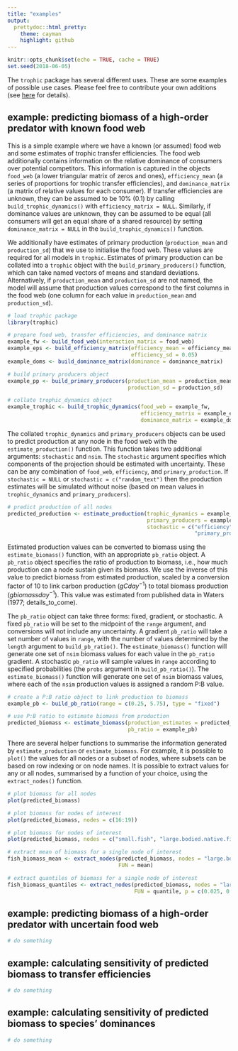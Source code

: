 ```yaml
---
title: "examples"
output:
  prettydoc::html_pretty:
    theme: cayman
    highlight: github
---
```

  
```r
knitr::opts_chunk$set(echo = TRUE, cache = TRUE)
set.seed(2018-06-05)
```

The `trophic` package has several different uses. These are some examples of possible use cases. Please feel free to contribute your own additions (see [here](contribute.html) for details).

## example: predicting biomass of a high-order predator with known food web

This is a simple example where we have a known (or assumed) food web and some estimates of trophic transfer efficiencies. The food web additionally contains information on the relative dominance of consumers over potential competitors. This information is captured in the objects `food_web` (a lower triangular matrix of zeros and ones), `efficiency_mean` (a series of proportions for trophic transfer efficiencies), and `dominance_matrix` (a matrix of relative values for each consumer). If transfer efficiencies are unknown, they can be assumed to be 10% (0.1) by calling `build_trophic_dynamics()` with `efficiency_matrix = NULL`. Similarly, if dominance values are unknown, they can be assumed to be equal (all consumers will get an equal share of a shared resource) by setting `dominance_matrix = NULL` in the `build_trophic_dynamics()` function.

We additionally have estimates of primary production (`production_mean` and `production_sd`) that we use to initialise the food web. These values are required for all models in `trophic`. Estimates of primary production can be collated into a `trophic` object with the `build_primary_producers()` function, which can take named vectors of means and standard deviations. Alternatively, if `production_mean` and `production_sd` are not named, the model will assume that production values correspond to the first columns in the food web (one column for each value in `production_mean` and `production_sd`).

```r

# load trophic package
library(trophic)

# prepare food web, transfer efficiencies, and dominance matrix
example_fw <- build_food_web(interaction_matrix = food_web)
example_eps <- build_efficiency_matrix(efficiency_mean = efficiency_mean,
                                       efficiency_sd = 0.05)
example_doms <- build_dominance_matrix(dominance = dominance_matrix)

# build primary producers object
example_pp <- build_primary_producers(production_mean = production_mean,
                                      production_sd = production_sd)

# collate trophic_dynamics object
example_trophic <- build_trophic_dynamics(food_web = example_fw,
                                          efficiency_matrix = example_eps,
                                          dominance_matrix = example_doms)

```

The collated `trophic_dynamics` and `primary_producers` objects can be used to predict production at any node in the food web with the `estimate_production()` function. This function takes two additional arguments: `stochastic` and `nsim`. The `stochastic` argument specifies which components of the projection should be estimated with uncertainty. These can be any combination of `food_web`, `efficiency`, and `primary_production`. If `stochastic = NULL` or `stochastic = c("random_text")` then the production estimates will be simulated without noise (based on mean values in `trophic_dynamics` and `primary_producers`).

```r

# predict production of all nodes
predicted_production <- estimate_production(trophic_dynamics = example_trophic,
                                            primary_producers = example_pp,
                                            stochastic = c("efficiency",
                                                           "primary_production"))

```

Estimated production values can be converted to biomass using the `estimate_biomass()` function, with an appropriate `pb_ratio` object. A `pb_ratio` object specifies the ratio of production to biomass, i.e., how much production can a  node sustain given its biomass. We use the inverse of this value to predict biomass from estimated production, scaled by a conversion factor of 10 to link carbon production ($g C day^{-1}$) to total biomass production ($g biomass day^{-1}$). This value was estimated from published data in Waters (1977; details_to_come).

The `pb_ratio` object can take three forms: fixed, gradient, or stochastic. A fixed `pb_ratio` will be set to the midpoint of the `range` argument, and conversions will not include any uncertainty. A gradient `pb_ratio` will take a set number of values in `range`, with the number of values determined by the `length` argument to `build_pb_ratio()`. The `estimate_biomass()` function will generate one set of `nsim` biomass values for each value in the `pb_ratio` gradient. A stochastic `pb_ratio` will sample values in `range` according to specified probabilities (the `probs` argument in `build_pb_ratio()`). The `estimate_biomass()` function will generate one set of `nsim` biomass values, where each of the `nsim` production values is assigned a random P:B value. 

```r

# create a P:B ratio object to link production to biomass
example_pb <- build_pb_ratio(range = c(0.25, 5.75), type = "fixed")

# use P:B ratio to estimate biomass from production
predicted_biomass <- estimate_biomass(production_estimates = predicted_production,
                                      pb_ratio = example_pb)

```

There are several helper functions to summarise the information generated by `estimate_production` or `estimate_biomass`. For example, it is possible to `plot()` the values for all nodes or a subset of nodes, where subsets can be based on row indexing or on node names. It is possible to extract values for any or all nodes, summarised by a function of your choice, using the `extract_nodes()` function.

```r

# plot biomass for all nodes
plot(predicted_biomass)

# plot biomass for nodes of interest
plot(predicted_biomass, nodes = c(16:19))

# plot biomass for nodes of interest
plot(predicted_biomass, nodes = c("small.fish", "large.bodied.native.fish"))

# extract mean of biomass for a single node of interest
fish_biomass_mean <- extract_nodes(predicted_biomass, nodes = "large.bodied.native.fish",
                                   FUN = mean)

# extract quantiles of biomass for a single node of interest
fish_biomass_quantiles <- extract_nodes(predicted_biomass, nodes = "large.bodied.native.fish",
                                        FUN = quantile, p = c(0.025, 0.1, 0.25, 0.5, 0.75, 0.9, 0.975))

```

## example: predicting biomass of a high-order predator with uncertain food web
```r

# do something

```

## example: calculating sensitivity of predicted biomass to transfer efficiencies
```r

# do something

```

## example: calculating sensitivity of predicted biomass to species' dominances
```r

# do something

```
